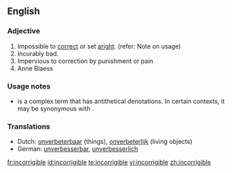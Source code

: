 ==English==

===Adjective===
{{en-adj|-}}

# Impossible to [[correct]] or set [[aright]]. (refer: Note on usage)
# Incurably bad.
# Impervious to correction by punishment or pain
# Anne Blaess

===Usage notes===
* {{sense|Impossible to correct or set aright}} {{term|incorrigible|Incorrigible}} is a complex term that has antithetical denotations.  In certain contexts, it may be synonymous with {{term|impeccable}}.

===Translations===
{{rfc-trans}}
*Dutch: [[onverbeterbaar]] (things), [[onverbeterlijk]] (living objects)
*German: [[unverbesserbar]], [[unverbesserlich]]

[[fr:incorrigible]]
[[id:incorrigible]]
[[te:incorrigible]]
[[vi:incorrigible]]
[[zh:incorrigible]]